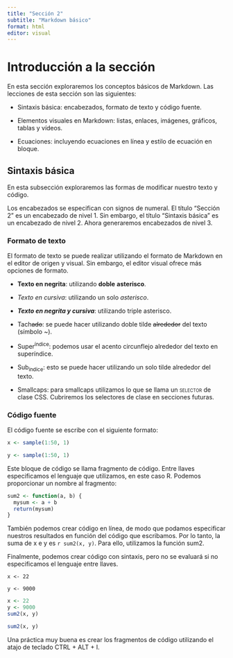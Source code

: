 ```yaml
---
title: "Sección 2"
subtitle: "Markdown básico"
format: html
editor: visual
---
```


# Introducción a la sección

En esta sección exploraremos los conceptos básicos de Markdown. Las lecciones de esta sección son las siguientes:

-   Sintaxis básica: encabezados, formato de texto y código fuente.

-   Elementos visuales en Markdown: listas, enlaces, imágenes, gráficos, tablas y vídeos.

-   Ecuaciones: incluyendo ecuaciones en línea y estilo de ecuación en bloque.

## Sintaxis básica

En esta subsección exploraremos las formas de modificar nuestro texto y código.

Los encabezados se especifican con signos de numeral. El título "Sección 2" es un encabezado de nivel 1. Sin embargo, el título "Sintaxis básica" es un encabezado de nivel 2. Ahora generaremos encabezados de nivel 3.

### Formato de texto

El formato de texto se puede realizar utilizando el formato de Markdown en el editor de origen y visual. Sin embargo, el editor visual ofrece más opciones de formato.

-   **Texto en negrita**: utilizando **doble** **asterisco**.

-   *Texto en cursiva*: utilizando un solo *asterisco*.

-   ***Texto en negrita y cursiva***: utilizando triple asterisco.

-   Tach~~ado~~: se puede hacer utilizando doble tilde ~~alrededor~~ del texto (símbolo \~).

-   Super^índice^: podemos usar el acento circunflejo alrededor del texto en superíndice.

-   Sub~índice~: esto se puede hacer utilizando un solo tilde alrededor del texto.

-   Smallcaps: para smallcaps utilizamos lo que se llama un [selector]{.smallcaps} de clase CSS. Cubriremos los selectores de clase en secciones futuras.

### Código fuente

El código fuente se escribe con el siguiente formato:

```r
x <- sample(1:50, 1)

y <- sample(1:50, 1)
```

Este bloque de código se llama fragmento de código. Entre llaves especificamos el lenguaje que utilizamos, en este caso R. Podemos proporcionar un nombre al fragmento:

```r
sum2 <- function(a, b) { 
  mysum <- a + b 
  return(mysum) 
}
```

También podemos crear código en línea, de modo que podamos especificar nuestros resultados en función del código que escribamos. Por lo tanto, la suma de x e y es `r sum2(x, y)`. Para ello, utilizamos la función sum2.

Finalmente, podemos crear código con sintaxis, pero no se evaluará si no especificamos el lenguaje entre llaves.

```         
x <- 22 

y <- 9000
```

``` r
x <- 22 
y <- 9000 
sum2(x, y)
```

```r
sum2(x, y)
```

Una práctica muy buena es crear los fragmentos de código utilizando el atajo de teclado CTRL + ALT + I.
